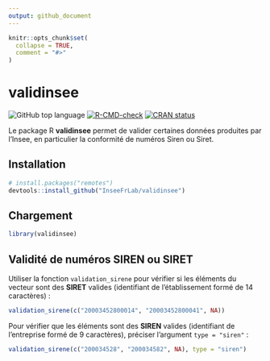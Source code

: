 ```yaml
---
output: github_document
---
```


<!-- README.md is generated from README.Rmd. Please edit that file -->

```r
knitr::opts_chunk$set(
  collapse = TRUE,
  comment = "#>"
)
```

# validinsee

<!-- badges: start -->
![GitHub top language](https://img.shields.io/github/languages/top/InseeFrLab/validinsee)
[![R-CMD-check](https://github.com/InseeFrLab/validinsee/actions/workflows/R-CMD-check.yaml/badge.svg)](https://github.com/InseeFrLab/validinsee/actions/workflows/R-CMD-check.yaml)
[![CRAN status](https://www.r-pkg.org/badges/version/validinsee)](https://cran.r-project.org/package=validinsee)
<!-- badges: end -->

Le package R **validinsee** permet de valider certaines données produites par
l'Insee, en particulier la conformité de numéros Siren ou Siret.

## Installation

``` r
# install.packages("remotes")
devtools::install_github("InseeFrLab/validinsee")
```

## Chargement

```r
library(validinsee)
```

## Validité de numéros SIREN ou SIRET

Utiliser la fonction `validation_sirene` pour vérifier si les éléments du
vecteur sont des **SIRET** valides (identifiant de l'établissement formé de 14
caractères) :

```r
validation_sirene(c("20003452800014", "20003452800041", NA))
```

Pour vérifier que les éléments sont des **SIREN** valides (identifiant de
l'entreprise formé de 9 caractères), préciser l'argument `type = "siren"` :

```r
validation_sirene(c("200034528", "200034582", NA), type = "siren")
```
